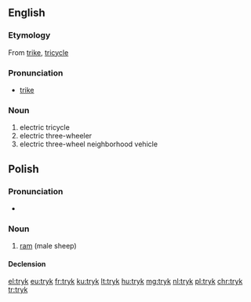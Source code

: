==English==
{{rfv|lang=en}}

===Etymology===
From [[trike]], [[tricycle]]

===Pronunciation===
* [[trike]]

===Noun===
{{en-noun}}
# electric tricycle
# electric three-wheeler
# electric three-wheel neighborhood vehicle

==Polish==

===Pronunciation===
* {{IPA|[trɨk]|lang=pl}}

===Noun===
{{pl-noun|m}}

# [[ram]] (male sheep)

====Declension====
{{pl-decl-noun
|tryk|tryki
|tryka|tryków
|trykowi|trykom
|tryka|tryki
|trykiem|trykami
|tryku|trykach
|tryku|tryki
}}

[[el:tryk]]
[[eu:tryk]]
[[fr:tryk]]
[[ku:tryk]]
[[lt:tryk]]
[[hu:tryk]]
[[mg:tryk]]
[[nl:tryk]]
[[pl:tryk]]
[[chr:tryk]]
[[tr:tryk]]